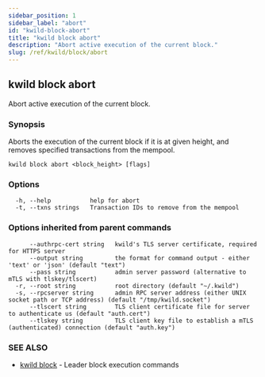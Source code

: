 ```yaml
---
sidebar_position: 1
sidebar_label: "abort"
id: "kwild-block-abort"
title: "kwild block abort"
description: "Abort active execution of the current block."
slug: /ref/kwild/block/abort
---
```


## kwild block abort

Abort active execution of the current block.

### Synopsis

Aborts the execution of the current block if it is at given height, and removes specified transactions from the mempool.

```
kwild block abort <block_height> [flags]
```

### Options

```
  -h, --help           help for abort
  -t, --txns strings   Transaction IDs to remove from the mempool
```

### Options inherited from parent commands

```
      --authrpc-cert string   kwild's TLS server certificate, required for HTTPS server
      --output string         the format for command output - either 'text' or 'json' (default "text")
      --pass string           admin server password (alternative to mTLS with tlskey/tlscert)
  -r, --root string           root directory (default "~/.kwild")
  -s, --rpcserver string      admin RPC server address (either UNIX socket path or TCP address) (default "/tmp/kwild.socket")
      --tlscert string        TLS client certificate file for server to authenticate us (default "auth.cert")
      --tlskey string         TLS client key file to establish a mTLS (authenticated) connection (default "auth.key")
```

### SEE ALSO

* [kwild block](/docs/ref/kwild/block)	 - Leader block execution commands

